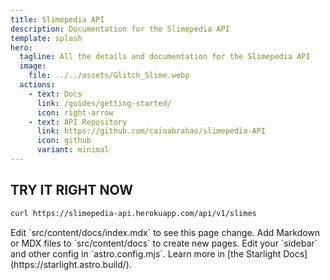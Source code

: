 ```yaml
---
title: Slimepedia API
description: Documentation for the Slimepedia API
template: splash
hero:
  tagline: All the details and documentation for the Slimepedia API
  image:
    file: ../../assets/Glitch_Slime.webp
  actions:
    - text: Docs
      link: /guides/getting-started/
      icon: right-arrow
    - text: API Repository
      link: https://github.com/caioabrahao/slimepedia-API
      icon: github
      variant: minimal
---
```



## TRY IT RIGHT NOW

```bash
curl https://slimepedia-api.herokuapp.com/api/v1/slimes
```

<CardGrid stagger>
	<Card title="Update content" icon="pencil">
		Edit `src/content/docs/index.mdx` to see this page change.
	</Card>
	<Card title="Add new content" icon="add-document">
		Add Markdown or MDX files to `src/content/docs` to create new pages.
	</Card>
	<Card title="Configure your site" icon="setting">
		Edit your `sidebar` and other config in `astro.config.mjs`.
	</Card>
	<Card title="Read the docs" icon="open-book">
		Learn more in [the Starlight Docs](https://starlight.astro.build/).
	</Card>
</CardGrid>
